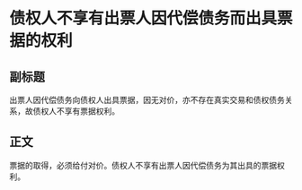 # 债权人不享有出票人因代偿债务而出具票据的权利
## 副标题
出票人因代偿债务向债权人出具票据，因无对价，亦不存在真实交易和债权债务关系，故债权人不享有票据权利。
## 正文
票据的取得，必须给付对价。债权人不享有出票人因代偿债务为其出具的票据权利。